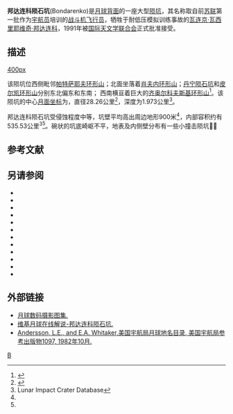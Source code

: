 {{lunar crater data|
 image=Normal Bondarenko AS15-M-0305 LTVT.jpg|240px|
 caption=[[阿波罗15号|阿波罗15号]]拍摄的图像|
 latitude=17.24|
 N_or_S=S|
 longitude=136.89|
 E_or_W=E|
 diameter=28.26公里|
 depth=1.973公里|
 colong=224|
 eponym=[[瓦连京·瓦西里耶维奇·邦达连科|瓦连京·瓦·邦达连科]]}}
'''邦达连科陨石坑'''(Bondarenko)是[[月球背面|月球背面]]的一座大型[[撞击坑|陨坑]]，其名称取自前[[苏联|苏联]]第一批作为[[宇航员|宇航员]]培训的[[战斗机|战斗机]][[飞行员|飞行员]]，牺牲于耐低压模拟训练事故的[[瓦连京·瓦西里耶维奇·邦达连科|瓦连京·瓦西里耶维奇·邦达连科]]，1991年被[[国际天文学联合会|国际天文学联合会]]正式批准接受。

==描述==
[[image:Far_side_102A.jpg|400px]]

该陨坑位西侧毗邻[[帕特萨耶夫环形山|帕特萨耶夫环形山]]；北面坐落着[[肖夫内环形山|肖夫内环形山]]；[[丹宁陨石坑|丹宁陨石坑]]和[[皮尔凯环形山|皮尔凯环形山]]分别东北偏东和东南；
西南横亘着巨大的[[齐奥尔科夫斯基环形山|齐奥尔科夫斯基环形山]]<ref>{{Cite web |url=http://planetarynames.wr.usgs.gov/images/Lunar/lac_102_lo.pdf |title=Crater Bondarenko on LAC-102 map |accessdate=2016-08-01 |archive-date=2012-02-09 |archive-url=https://www.webcitation.org/65KSFCem3?url=http://planetarynames.wr.usgs.gov/images/Lunar/lac_102_lo.pdf |dead-url=no }}</ref>。该陨坑的中心[[月面坐标|月面坐标]]为{{Coord|17.24|S|136.89|E|globe:Moon|nogoogle=1|noosm=1}}，直径28.26公里<ref name="IAU">{{Cite web |url=http://planetarynames.wr.usgs.gov/Feature/813 |title=Directory of the International Astronomical Union |accessdate=2016-08-01 |archive-date=2017-09-29 |archive-url=https://web.archive.org/web/20170929044600/https://planetarynames.wr.usgs.gov/Feature/813 |dead-url=no }}</ref>，深度为1.973公里<ref name=LICD>Lunar Impact Crater Database</ref>。

邦达连科陨石坑受侵蚀程度中等，坑壁平均高出周边地形900米<ref name="LICD"/>，内部容积约有535.53公里<sup>3</sup><ref name="LICD"/>。碗状的坑底崎岖不平，地表及内侧壁分布有一些小撞击陨坑。̺{{clear}}

== 参考文献 ==
{{Reflist}}
==另请参阅==
{{refbegin}}
* {{cite book
  | last1 = Andersson
  | first1 = L. E.
  | last2 = Whitaker
  | first2 = E. A.
  | authorlink2 = Ewen Whitaker
  | date = 1982
  | title = [[NASA|NASA]] Catalogue of Lunar Nomenclature
  | publisher = NASA RP-1097
  | ref = harv
  }}
* {{cite web
  | last = Blue
  | first = Jennifer
  | date = July 25, 2007
  | title = Gazetteer of Planetary Nomenclature
  | publisher = [[United_States_Geological_Survey|USGS]]
  | url = http://planetarynames.wr.usgs.gov/
  | accessdate = 2007-08-05
  | ref = harv
  | archive-date = 2014-09-24
  | archive-url = https://web.archive.org/web/20140924155446/http://planetarynames.wr.usgs.gov/Page/GANYMEDE/target
  | dead-url = no
  }}
* {{cite book
  | last1 = Bussey
  | first1 = B.
  | authorlink1 = Ben Bussey
  | last2 = Spudis
  | first2 = P.
  | authorlink2 = Paul Spudis
  | date = 2004
  | title = The Clementine Atlas of the Moon
  | publisher = Cambridge University Press
  | location = New York
  | isbn = 978-0-521-81528-4
  | ref = harv
  }}
* {{cite book
  | last1 = Cocks
  | first1 = Elijah E.
  | last2 = Cocks
  | first2 = Josiah C.
  | date = 1995
  | title = Who's Who on the Moon: A Biographical Dictionary of Lunar Nomenclature
  | url = https://archive.org/details/isbn_9780936389271
  | publisher = Tudor Publishers
  | isbn = 978-0-936389-27-1
  | ref = harv
  }}
* {{cite web
  | last = McDowell
  | first = Jonathan
  | date = July 15, 2007
  | url = http://host.planet4589.org/astro/lunar/
  | title = Lunar Nomenclature
  | publisher = Jonathan's Space Report
  | accessdate = 2007-10-24
  | ref = harv
  | archive-date = 2018-12-25
  | archive-url = https://web.archive.org/web/20181225170156/http://host.planet4589.org/astro/lunar/
  | dead-url = no
  }}
* {{cite journal| last1 = Menzel| first1 = D. H.| last2 = Minnaert| first2 = M.| last3 = Levin| first3 = B.| last4 = Dollfus| first4 = A.| last5 = Bell| first5 = B.| title = Report on Lunar Nomenclature by the Working Group of Commission 17 of the IAU| doi = 10.1007/BF00171763| journal = Space Science Reviews| volume = 12| issue = 2| pages = 136–186| date = 1971| bibcode = 1971SSRv...12..136M| ref = harv}}
* {{cite book
  | first = Patrick
  | last = Moore
  | authorlink = Patrick Moore
  | date = 2001
  | title = On the Moon
  | url = https://archive.org/details/patrickmooreonmo00patr
  | publisher = Sterling Publishing Co.
  | isbn = 978-0-304-35469-6
  | ref = harv
  }}
* {{cite book
  | first = Fred W.
  | last = Price
  | date = 1988
  | title = The Moon Observer's Handbook
  | publisher = Cambridge University Press
  | isbn = 978-0-521-33500-3
  | ref = harv
  }}
* {{cite book
  | last = Rükl
  | first = Antonín
  | authorlink = Antonín Rükl
  | date = 1990
  | title = Atlas of the Moon
  | publisher = Kalmbach Books
  | isbn = 978-0-913135-17-4
  | ref = harv
  }}
* {{cite book
  | last = Webb
  | first = Rev. T. W.
  | authorlink = Thomas William Webb
  | date = 1962
  | title = Celestial Objects for Common Telescopes
  | url = https://archive.org/details/celestialobjects00webb
  | edition = 6th revised
  | publisher = Dover
  | isbn = 978-0-486-20917-3
  | ref = harv
  }}
* {{cite book
  | first = Ewen A.
  | last = Whitaker
  | authorlink = Ewen Whitaker
  | date = 1999
  | title = Mapping and Naming the Moon
  | publisher = Cambridge University Press
  | isbn = 978-0-521-62248-6
  | ref = harv
  }}
* {{cite book
  | first = Peter T.
  | last = Wlasuk
  | date = 2000
  | title = Observing the Moon
  | publisher = Springer
  | isbn = 978-1-85233-193-1
  | ref = harv
 }}
{{refend}}

==外部链接==
* [http://www.lpi.usra.edu/resources/lunar_orbiter/bin/srch_nam.shtml?Patsaev%7C0 月球数码摄影图集.] {{Wayback|url=http://www.lpi.usra.edu/resources/lunar_orbiter/bin/srch_nam.shtml?Patsaev%7C0 |date=20160807181730 }}
* [http://the-moon.wikispaces.com/Bondarenko 维基月球在线解说-邦达连科陨石坑.] {{Wayback|url=http://the-moon.wikispaces.com/Bondarenko |date=20180506200908 }}
* [http://planet4589.org/astro/lunar/RP-1097.pdf Andersson, L.E., and E.A. Whitaker,美国宇航局月球地名目录, 美国宇航局参考出版物1097, 1982年10月.] {{Wayback|url=http://planet4589.org/astro/lunar/RP-1097.pdf |date=20141006125838 }}

[[Category:月球环形山|B]]
{{月球环形山 (A-B)}}